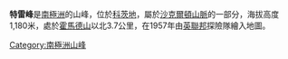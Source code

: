 '''特雷峰'''是[[南極洲|南極洲]]的山峰，位於[[科茨地|科茨地]]，屬於[[沙克爾頓山脈|沙克爾頓山脈]]的一部分，海拔高度1,180米，處於[[霍馬德山|霍馬德山]]以北3.7公里，在1957年由[[英聯邦|英聯邦]]探險隊繪入地圖。

{{coord|80|36|S|28|52|W|display=title}}

{{DEFAULTSORT:Trey Peaks}}
[[Category:南極洲山峰|Category:南極洲山峰]]


{{CoatsLand-geo-stub}}